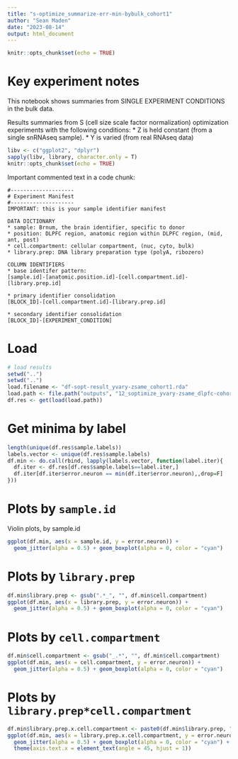 ```yaml
---
title: "s-optimize_summarize-err-min-bybulk_cohort1"
author: "Sean Maden"
date: "2023-08-14"
output: html_document
---
```


```r
knitr::opts_chunk$set(echo = TRUE)
```

# Key experiment notes

This notebook shows summaries from SINGLE EXPERIMENT CONDITIONS in the bulk data.

Results summaries from S (cell size scale factor normalization) optimization 
experiments with the following conditions:
* Z is held constant (from a single snRNAseq sample).
* Y is varied (from real RNAseq data)

```r
libv <- c("ggplot2", "dplyr")
sapply(libv, library, character.only = T)
knitr::opts_chunk$set(echo = TRUE)
```

Important commented text in a code chunk:

```
#--------------------
# Experiment Manifest
#--------------------
IMPORTANT: this is your sample identifier manifest

DATA DICTIONARY
* sample: Brnum, the brain identifier, specific to donor
* position: DLPFC region, anatomic region within DLPFC region, (mid, ant, post)
* cell.compartment: cellular compartment, (nuc, cyto, bulk)
* library.prep: DNA library preparation type (polyA, ribozero)

COLUMN IDENTIFIERS
* base identifer pattern:
[sample.id]-[anatomic.position.id]-[cell.compartment.id]-[library.prep.id]

* primary identifier consolidation
[BLOCK_ID]-[cell.compartment.id]-[library.prep.id]

* secondary identifier consolidation
[BLOCK_ID]-[EXPERIMENT_CONDITION]

```

# Load

```r
# load results
setwd("..")
setwd("..")
load.filename <- "df-sopt-result_yvary-zsame_cohort1.rda"
load.path <- file.path("outputs", "12_soptimize_yvary-zsame_dlpfc-cohort1", load.filename)
df.res <- get(load(load.path))
```
# Get minima by label

```r
length(unique(df.res$sample.labels))
labels.vector <- unique(df.res$sample.labels)
df.min <- do.call(rbind, lapply(labels.vector, function(label.iter){
  df.iter <- df.res[df.res$sample.labels==label.iter,]
  df.iter[df.iter$error.neuron == min(df.iter$error.neuron),,drop=F]
}))
```

# Plots by `sample.id`

Violin plots, by sample.id

```r
ggplot(df.min, aes(x = sample.id, y = error.neuron)) + 
  geom_jitter(alpha = 0.5) + geom_boxplot(alpha = 0, color = "cyan")
```

# Plots by `library.prep`

```r
df.min$library.prep <- gsub(".*_", "", df.min$cell.compartment)
ggplot(df.min, aes(x = library.prep, y = error.neuron)) + 
  geom_jitter(alpha = 0.5) + geom_boxplot(alpha = 0, color = "cyan")
```

# Plots by `cell.compartment`

```r
df.min$cell.compartment <- gsub("_.*", "", df.min$cell.compartment)
ggplot(df.min, aes(x = cell.compartment, y = error.neuron)) + 
  geom_jitter(alpha = 0.5) + geom_boxplot(alpha = 0, color = "cyan")
```

# Plots by `library.prep*cell.compartment`

```r
df.min$library.prep.x.cell.compartment <- paste0(df.min$library.prep, ";",df.min$cell.compartment)
ggplot(df.min, aes(x = library.prep.x.cell.compartment, y = error.neuron)) + 
  geom_jitter(alpha = 0.5) + geom_boxplot(alpha = 0, color = "cyan") +
  theme(axis.text.x = element_text(angle = 45, hjust = 1))
```

